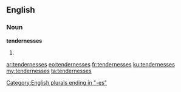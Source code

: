 ==English==

===Noun===
'''tendernesses'''

# {{plural of|[[tenderness]]}}

[[Category:English plurals ending in "-es"]]

[[ar:tendernesses]]
[[eo:tendernesses]]
[[fr:tendernesses]]
[[ku:tendernesses]]
[[my:tendernesses]]
[[ta:tendernesses]]